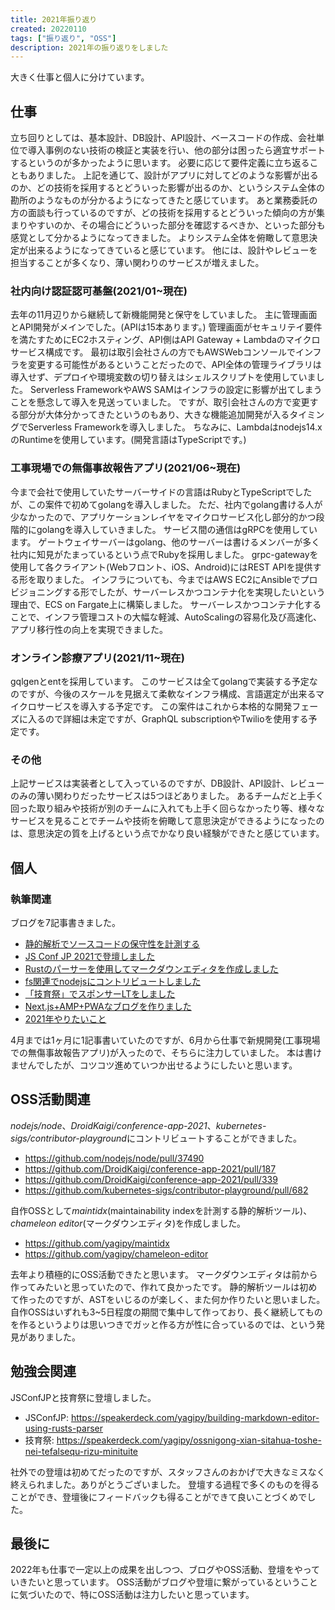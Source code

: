 ```yaml
---
title: 2021年振り返り
created: 20220110
tags: ["振り返り", "OSS"]
description: 2021年の振り返りをしました
---
```


大きく仕事と個人に分けています。

## 仕事
立ち回りとしては、基本設計、DB設計、API設計、ベースコードの作成、会社単位で導入事例のない技術の検証と実装を行い、他の部分は困ったら適宜サポートするというのが多かったように思います。
必要に応じて要件定義に立ち返ることもありました。
上記を通じて、設計がアプリに対してどのような影響が出るのか、どの技術を採用するとどういった影響が出るのか、というシステム全体の勘所のようなものが分かるようになってきたと感じています。
あと業務委託の方の面談も行っているのですが、どの技術を採用するとどういった傾向の方が集まりやすいのか、その場合にどういった部分を確認するべきか、といった部分も感覚として分かるようになってきました。
よりシステム全体を俯瞰して意思決定が出来るようになってきていると感じています。
他には、設計やレビューを担当することが多くなり、薄い関わりのサービスが増えました。

### 社内向け認証認可基盤(2021/01~現在)
去年の11月辺りから継続して新機能開発と保守をしていました。
主に管理画面とAPI開発がメインでした。(APIは15本あります。)
管理画面がセキュリテイ要件を満たすためにEC2ホスティング、API側はAPI Gateway + Lambdaのマイクロサービス構成です。
最初は取引会社さんの方でもAWSWebコンソールでインフラを変更する可能性があるということだったので、API全体の管理ライブラリは導入せず、デプロイや環境変数の切り替えはシェルスクリプトを使用していました。
Serverless FrameworkやAWS SAMはインフラの設定に影響が出てしまうことを懸念して導入を見送っていました。
ですが、取引会社さんの方で変更する部分が大体分かってきたというのもあり、大きな機能追加開発が入るタイミングでServerless Frameworkを導入しました。
ちなみに、Lambdaはnodejs14.xのRuntimeを使用しています。(開発言語はTypeScriptです。)

### 工事現場での無傷事故報告アプリ(2021/06~現在)
今まで会社で使用していたサーバーサイドの言語はRubyとTypeScriptでしたが、この案件で初めてgolangを導入しました。
ただ、社内でgolang書ける人が少なかったので、アプリケーションレイヤをマイクロサービス化し部分的かつ段階的にgolangを導入していきました。
サービス間の通信はgRPCを使用しています。
ゲートウェイサーバーはgolang、他のサーバーは書けるメンバーが多く社内に知見がたまっているという点でRubyを採用しました。
grpc-gatewayを使用して各クライアント(Webフロント、iOS、Android)にはREST APIを提供する形を取りました。
インフラについても、今まではAWS EC2にAnsibleでプロビジョニングする形でしたが、サーバーレスかつコンテナ化を実現したいという理由で、ECS on Fargate上に構築しました。
サーバーレスかつコンテナ化することで、インフラ管理コストの大幅な軽減、AutoScalingの容易化及び高速化、アプリ移行性の向上を実現できました。

### オンライン診療アプリ(2021/11~現在)
gqlgenとentを採用しています。
このサービスは全てgolangで実装する予定なのですが、今後のスケールを見据えて柔軟なインフラ構成、言語選定が出来るマイクロサービスを導入する予定です。
この案件はこれから本格的な開発フェーズに入るので詳細は未定ですが、GraphQL subscriptionやTwilioを使用する予定です。

### その他
上記サービスは実装者として入っているのですが、DB設計、API設計、レビューのみの薄い関わりだったサービスは5つほどありました。
あるチームだと上手く回った取り組みや技術が別のチームに入れても上手く回らなかったり等、様々なサービスを見ることでチームや技術を俯瞰して意思決定ができるようになったのは、意思決定の質を上げるという点でかなり良い経験ができたと感じています。

## 個人
### 執筆関連
ブログを7記事書きました。

- [静的解析でソースコードの保守性を計測する](https://blog.yagipy.me/analyze-maintainability-index)
- [JS Conf JP 2021で登壇しました](https://blog.yagipy.me/jsconfjp-2021)
- [Rustのパーサーを使用してマークダウンエディタを作成しました](https://blog.yagipy.me/md-editor-with-rust-parser-on-the-web)
- [fs関連でnodejsにコントリビュートしました](https://blog.yagipy.me/nodejs-writefile-support-async-iterators)
- [「技育祭」でスポンサーLTをしました](https://blog.yagipy.me/geeksai-lt)
- [Next.js+AMP+PWAなブログを作りました](https://blog.yagipy.me/build-blog)
- [2021年やりたいこと](https://blog.yagipy.me/2021-plan)

4月までは1ヶ月に1記事書いていたのですが、6月から仕事で新規開発(工事現場での無傷事故報告アプリ)が入ったので、そちらに注力していました。
本は書けませんでしたが、コツコツ進めていつか出せるようにしたいと思います。

## OSS活動関連
*nodejs/node*、*DroidKaigi/conference-app-2021*、*kubernetes-sigs/contributor-playground*にコントリビュートすることができました。

- https://github.com/nodejs/node/pull/37490
- https://github.com/DroidKaigi/conference-app-2021/pull/187
- https://github.com/DroidKaigi/conference-app-2021/pull/339
- https://github.com/kubernetes-sigs/contributor-playground/pull/682

自作OSSとして*maintidx*(maintainability indexを計測する静的解析ツール)、*chameleon editor*(マークダウンエディタ)を作成しました。

- https://github.com/yagipy/maintidx
- https://github.com/yagipy/chameleon-editor

去年より積極的にOSS活動できたと思います。
マークダウンエディタは前から作ってみたいと思っていたので、作れて良かったです。
静的解析ツールは初めて作ったのですが、ASTをいじるのが楽しく、また何か作りたいと思いました。
自作OSSはいずれも3~5日程度の期間で集中して作っており、長く継続してものを作るというよりは思いつきでガッと作る方が性に合っているのでは、という発見がありました。

## 勉強会関連
JSConfJPと技育祭に登壇しました。

- JSConfJP: https://speakerdeck.com/yagipy/building-markdown-editor-using-rusts-parser
- 技育祭: https://speakerdeck.com/yagipy/ossnigong-xian-sitahua-toshe-nei-tefalsequ-rizu-minituite

社外での登壇は初めてだったのですが、スタッフさんのおかげで大きなミスなく終えられました。ありがとうございました。
登壇する過程で多くのものを得ることができ、登壇後にフィードバックも得ることができて良いことづくめでした。

## 最後に
2022年も仕事で一定以上の成果を出しつつ、ブログやOSS活動、登壇をやっていきたいと思っています。
OSS活動がブログや登壇に繋がっているということに気づいたので、特にOSS活動は注力したいと思っています。
